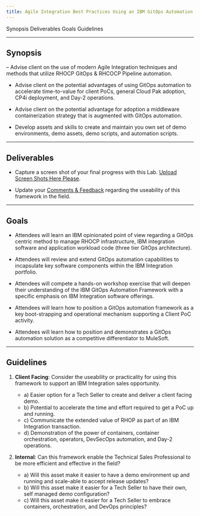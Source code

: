 ```yaml
---
title: Agile Integration Best Practices Using an IBM GitOps Automation Framework
---
```


<AnchorLinks>
  <AnchorLink>Synopsis</AnchorLink>
  <AnchorLink>Deliverables</AnchorLink>
  <AnchorLink>Goals</AnchorLink>
  <AnchorLink>Guidelines</AnchorLink>
</AnchorLinks>

***

## Synopsis

  – Advise client on the use of modern Agile Integration techniques and methods that utilize RHOCP GitOps & RHCOCP Pipeline automation.

  - Advise client on the potential advantages of using GitOps automation to accelerate time-to-value for client PoCs, general Cloud Pak adoption, CP4i deployment, and Day-2 operations.

  - Advise client on the potential advantage for adoption a middleware containerization strategy that is augmented with GitOps automation.

  - Develop assets and skills to create and maintain you own set of demo environments, demo assets, demo scripts, and automation scripts.

***

## Deliverables

  - Capture a screen shot of your final progress with this Lab. <a href="https://ibm.box.com/s/g58y3gae75va4y32726rnk6uyyx5a9ei" target="_blank">Upload Screen Shots Here Please</a>.

  - Update your <a href="https://ibm.box.com/s/h39d5ixl8xuwd1z1ijopsxo5zuc13i24" target="_blank">Comments & Feedback</a> regarding the useability of this framework in the field.

***

## Goals

  - Attendees will learn an IBM opinionated point of view regarding a GitOps centric method to manage RHOCP infrastructure, IBM integration software and application workload code (three tier GitOps architecture).

  - Attendees will review and extend GitOps automation capabilities to incapsulate key software components within the IBM Integration portfolio.

  - Attendees will compete a hands-on workshop exercise that will deepen their understanding of the IBM GitOps Automation Framework with a specific emphasis on IBM Integration software offerings.

  - Attendees will learn how to position a GitOps automation framework as a key boot-strapping and operational mechanism supporting a Client PoC activity.

  - Attendees will learn how to position and demonstrates a GitOps automation solution as a competitive differentiator to MuleSoft. 

***

## Guidelines

  1. **Client Facing**:  Consider the useability or practicality for using this framework to support an IBM Integration sales opportunity.
     - a) Easier option for a Tech Seller to create and deliver a client facing demo.
     - b) Potential to accelerate the time and effort required to get a PoC up and running.
     - c) Communicate the extended value of RHOP as part of an IBM Integration transaction.
     - d) Demonstration of the power of containers, container orchestration, operators, DevSecOps automation, and Day-2 operations.

  2. **Internal**:  Can this framework enable the Technical Sales Professional to be more efficient and effective in the field?
     - a) Will this asset make it easier to have a demo environment up and running and scale-able to accept release updates?
     - b) Will this asset make it easier for a Tech Seller to have their own, self managed demo configuration?
     - c) Will this asset make it easier for a Tech Seller to embrace containers, orchestration, and DevOps principles?
